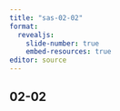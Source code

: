 ```yaml
---
title: "sas-02-02"
format: 
  revealjs:
    slide-number: true
    embed-resources: true
editor: source
---
```


## 02-02

